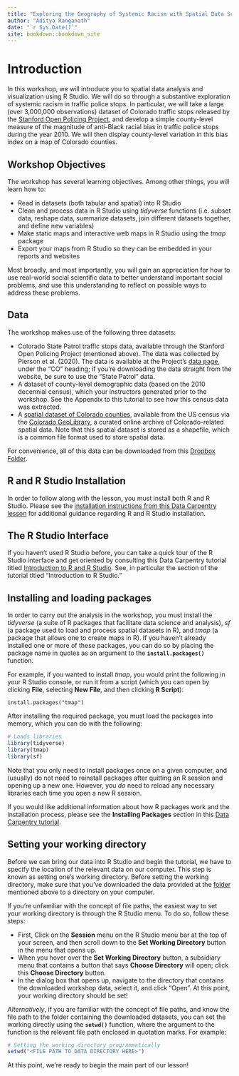 ```yaml
--- 
title: "Exploring the Geography of Systemic Racism with Spatial Data Science"
author: "Aditya Ranganath"
date: "`r Sys.Date()`"
site: bookdown::bookdown_site
---
```


# Introduction

In this workshop, we will introduce you to spatial data analysis and visualization using R Studio. We will do so through a substantive exploration of systemic racism in traffic police stops. In particular, we will take a large (over 3,000,000 observations) dataset of Colorado traffic stops released by the [Stanford Open Policing Project](https://openpolicing.stanford.edu/), and develop a simple county-level measure of the magnitude of anti-Black racial bias in traffic police stops during the year 2010. We will then display county-level variation in this bias index on a map of Colorado counties.

## Workshop Objectives

The workshop has several learning objectives. Among other things, you will learn how to:

* Read in datasets (both tabular and spatial) into R Studio
* Clean and process data in R Studio using *tidyverse* functions (i.e. subset data, reshape data, summarize datasets, join different datasets together, and define new variables)
* Make static maps and interactive web maps in R Studio using the *tmap* package
* Export your maps from R Studio so they can be embedded in your reports and websites

Most broadly, and most importantly, you will gain an appreciation for how to use real-world social scientific data to better understand important social problems, and use this understanding to reflect on possible ways to address these problems. 

## Data

The workshop makes use of the following three datasets:

* Colorado State Patrol traffic stops data, available through the Stanford Open Policing Project (mentioned above). The data was collected by Pierson et al. (2020). The data is available at the Project's [data page](https://openpolicing.stanford.edu/data/), under the "CO" heading; if you're downloading the data straight from the website, be sure to use the "State Patrol" data.
* A dataset of county-level demographic data (based on the 2010 decennial census), which your instructors generated prior to the workshop. See the Appendix to this tutorial to see how this census data was extracted.
* A [spatial dataset of Colorado counties](https://geo.colorado.edu/catalog/47540-5e712aeda3d91e0009f59fc7), available from the US census via the [Colorado GeoLibrary](https://geo.colorado.edu/), a curated online archive of Colorado-related spatial data. Note that this spatial dataset is stored as a shapefile, which is a common file format used to store spatial data.

For convenience, all of this data can be downloaded from this [Dropbox Folder](https://www.dropbox.com/sh/sd7wwi5b0r9s9mn/AABscRHrEvXRoX26e_yqEiTFa?dl=0). 

## R and R Studio Installation

In order to follow along with the lesson, you must install both R and R Studio. Please see the [installation instructions from this Data Carpentry lesson](https://datacarpentry.org/r-socialsci/setup.html) for additional guidance regarding R and R Studio installation. 

## The R Studio Interface

If you haven’t used R Studio before, you can take a quick tour of the R Studio interface and get oriented by consulting this Data Carpentry tutorial titled [Introduction to R and R Studio](https://datacarpentry.org/r-intro-geospatial/01-rstudio-intro/index.html). See, in particular the section of the tutorial titled “Introduction to R Studio.”

## Installing and loading packages

In order to carry out the analysis in the workshop, you must install the *tidyverse* (a suite of R packages that facilitate data science and analysis), *sf* (a package used to load and process spatial datasets in R), and *tmap* (a package that allows one to create maps in R). If you haven't already installed one or more of these packages, you can do so by placing the package name in quotes as an argument to the **```install.packages()```**  function. 

For example, if you wanted to install *tmap*, you would print the following in your R Studio console, or run it from a script (which you can open by clicking **File**, selecting **New File**, and then clicking **R Script**):

```{eval=FALSE}
install.packages("tmap")
```

After installing the required package, you must load the packages into memory, which you can do with the following:

```r
# Loads libraries
library(tidyverse)
library(tmap)
library(sf)
```

Note that you only need to install packages once on a given computer, and (usually) do not need to reinstall packages after quitting an R session and opening up a new one. However, you *do* need to reload any necessary libraries each time you open a new R session. 

If you would like additional information about how R packages work and the installation process, please see the **Installing Packages** section in this [Data Carpentry tutorial](https://datacarpentry.org/r-intro-geospatial/01-rstudio-intro/index.html).

## Setting your working directory

Before we can bring our data into R Studio and begin the tutorial, we have to specify the location of the relevant data on our computer. This step is known as setting one's working directory. Before setting the working directory, make sure that you've downloaded the data provided at the [folder](https://www.dropbox.com/sh/sd7wwi5b0r9s9mn/AABscRHrEvXRoX26e_yqEiTFa?dl=0) mentioned above to a directory on your computer. 

If you're unfamiliar with the concept of file paths, the easiest way to set your working directory is through the R Studio menu. To do so, follow these steps: 

+ First, Click on the **Session** menu on the R Studio menu bar at the top of your screen, and then scroll down to the **Set Working Directory** button in the menu that opens up. 
+ When you hover over the **Set Working Directory** button, a subsidiary menu that contains a button that says **Choose Directory** will open; click this **Choose Directory** button. 
+ In the dialog box that opens up, navigate to the directory that contains the downloaded workshop data, select it, and click "Open". At this point, your working directory should be set!

*Alternatively*, if you are familiar with the concept of file paths, and know the file path to the folder containing the downloaded datasets, you can set the working directly using the **```setwd()```** function, where the argument to the function is the relevant file path enclosed in quotation marks. For example:

```r
# Setting the working directory programmatically
setwd("<FILE PATH TO DATA DIRECTORY HERE>")
```

At this point, we're ready to begin the main part of our lesson!







